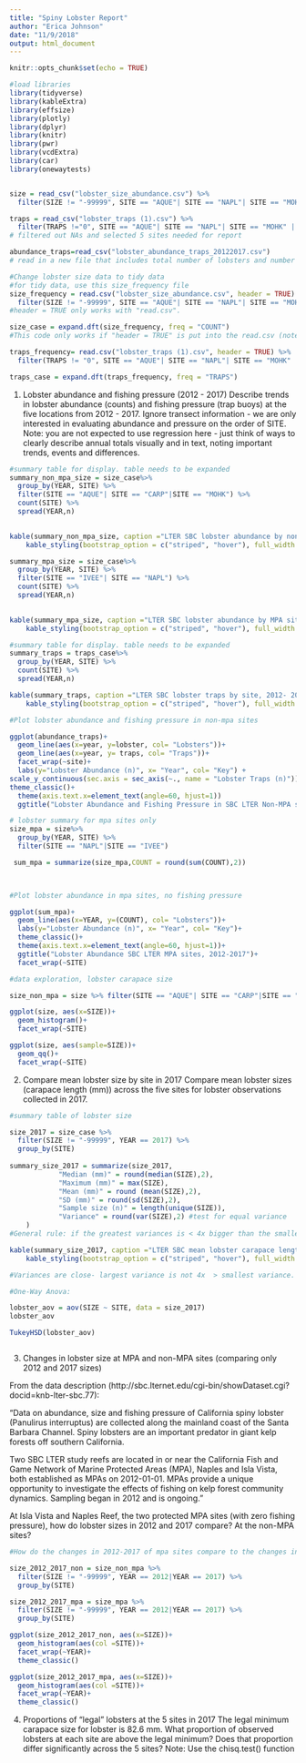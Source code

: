 ```yaml
---
title: "Spiny Lobster Report"
author: "Erica Johnson"
date: "11/9/2018"
output: html_document
---
```


```r
knitr::opts_chunk$set(echo = TRUE)
```
```r
#load libraries
library(tidyverse)
library(kableExtra)
library(effsize)
library(plotly)
library(dplyr)
library(knitr)
library(pwr)
library(vcdExtra)
library(car)
library(onewaytests)


size = read_csv("lobster_size_abundance.csv") %>% 
  filter(SIZE != "-99999", SITE == "AQUE"| SITE == "NAPL"| SITE == "MOHK" | SITE == "IVEE"| SITE == "CARP") # size data is lobster size abundance, filtered out NAs and selected 5 sites needed for report

traps = read_csv("lobster_traps (1).csv") %>% 
  filter(TRAPS !="0", SITE == "AQUE"| SITE == "NAPL"| SITE == "MOHK" | SITE == "IVEE"| SITE == "CARP") 
# filtered out NAs and selected 5 sites needed for report

abundance_traps=read_csv("lobster_abundance_traps_20122017.csv")
# read in a new file that includes total number of lobsters and number of traps at non-MPA sites by site as a function of year
```



```r
#Change lobster size data to tidy data
#for tidy data, use this size_frequency file
size_frequency = read.csv("lobster_size_abundance.csv", header = TRUE) %>% 
  filter(SIZE != "-99999", SITE == "AQUE"| SITE == "NAPL"| SITE == "MOHK" | SITE == "IVEE"| SITE == "CARP")
#header = TRUE only works with "read.csv". 

size_case = expand.dft(size_frequency, freq = "COUNT")
#This code only works if "header = TRUE" is put into the read.csv (note no "_") code.

traps_frequency= read.csv("lobster_traps (1).csv", header = TRUE) %>% 
  filter(TRAPS != "0", SITE == "AQUE"| SITE == "NAPL"| SITE == "MOHK" | SITE == "IVEE"| SITE == "CARP")

traps_case = expand.dft(traps_frequency, freq = "TRAPS")
```


1. Lobster abundance and fishing pressure (2012 - 2017)
Describe trends in lobster abundance (counts) and fishing pressure (trap buoys) at the five locations from 2012 - 2017. Ignore transect information - we are only interested in evaluating abundance and pressure on the order of SITE. Note: you are not expected to use regression here - just think of ways to clearly describe annual totals visually and in text, noting important trends, events and differences.
```r

#summary table for display. table needs to be expanded
summary_non_mpa_size = size_case%>% 
  group_by(YEAR, SITE) %>% 
  filter(SITE == "AQUE"| SITE == "CARP"|SITE == "MOHK") %>% 
  count(SITE) %>% 
  spread(YEAR,n)
    

kable(summary_non_mpa_size, caption ="LTER SBC lobster abundance by non-MPA site, 2012- 2017") %>% 
    kable_styling(bootstrap_option = c("striped", "hover"), full_width = FALSE)

summary_mpa_size = size_case%>% 
  group_by(YEAR, SITE) %>% 
  filter(SITE == "IVEE"| SITE == "NAPL") %>% 
  count(SITE) %>% 
  spread(YEAR,n)
    

kable(summary_mpa_size, caption ="LTER SBC lobster abundance by MPA site, 2012- 2017") %>% 
    kable_styling(bootstrap_option = c("striped", "hover"), full_width = FALSE)

```

```r
#summary table for display. table needs to be expanded
summary_traps = traps_case%>% 
  group_by(YEAR, SITE) %>% 
  count(SITE) %>% 
  spread(YEAR,n)

kable(summary_traps, caption ="LTER SBC lobster traps by site, 2012- 2017", booktabs= T) %>% 
    kable_styling(bootstrap_option = c("striped", "hover"), full_width = FALSE)


```



```r

#Plot lobster abundance and fishing pressure in non-mpa sites

ggplot(abundance_traps)+
  geom_line(aes(x=year, y=lobster, col= "Lobsters"))+
  geom_line(aes(x=year, y= traps, col= "Traps"))+
  facet_wrap(~site)+
  labs(y="Lobster Abundance (n)", x= "Year", col= "Key") +
scale_y_continuous(sec.axis = sec_axis(~., name = "Lobster Traps (n)")) +
theme_classic()+
  theme(axis.text.x=element_text(angle=60, hjust=1))
  ggtitle("Lobster Abundance and Fishing Pressure in SBC LTER Non-MPA sites, 2012-2017")


```

```r
# lobster summary for mpa sites only
size_mpa = size%>% 
  group_by(YEAR, SITE) %>% 
  filter(SITE == "NAPL"|SITE == "IVEE")

 sum_mpa = summarize(size_mpa,COUNT = round(sum(COUNT),2))

 

#Plot lobster abundance in mpa sites, no fishing pressure

ggplot(sum_mpa)+
  geom_line(aes(x=YEAR, y=(COUNT), col= "Lobsters"))+
  labs(y="Lobster Abundance (n)", x= "Year", col= "Key")+
  theme_classic()+
  theme(axis.text.x=element_text(angle=60, hjust=1))+
  ggtitle("Lobster Abundance SBC LTER MPA sites, 2012-2017")+
  facet_wrap(~SITE)
```


```r
#data exploration, lobster carapace size

size_non_mpa = size %>% filter(SITE == "AQUE"| SITE == "CARP"|SITE == "MOHK")

ggplot(size, aes(x=SIZE))+
  geom_histogram()+
  facet_wrap(~SITE)

ggplot(size, aes(sample=SIZE))+
  geom_qq()+
  facet_wrap(~SITE)


```



2. Compare mean lobster size by site in 2017
Compare mean lobster sizes (carapace length (mm)) across the five sites for lobster observations collected in 2017. 
```r

#summary table of lobster size

size_2017 = size_case %>% 
  filter(SIZE != "-99999", YEAR == 2017) %>% 
  group_by(SITE)
        
summary_size_2017 = summarize(size_2017,
            "Median (mm)" = round(median(SIZE),2),
            "Maximum (mm)" = max(SIZE),
            "Mean (mm)" = round (mean(SIZE),2),
            "SD (mm)" = round(sd(SIZE),2),
            "Sample size (n)" = length(unique(SIZE)),
            "Variance" = round(var(SIZE),2) #test for equal variance
    )
#General rule: if the greatest variances is < 4x bigger than the smallest variance, then usually those are "close enough" to assume equal variance

kable(summary_size_2017, caption ="LTER SBC mean lobster carapace length (mm) by site in 2017, n = 1668") %>% 
    kable_styling(bootstrap_option = c("striped", "hover"), full_width = FALSE)


```

```r

#Variances are close- largest variance is not 4x  > smallest variance.

#One-Way Anova:

lobster_aov = aov(SIZE ~ SITE, data = size_2017)
lobster_aov

TukeyHSD(lobster_aov)

```

```r

```

3. Changes in lobster size at MPA and non-MPA sites (comparing only 2012 and 2017 sizes)

From the data description (http://sbc.lternet.edu/cgi-bin/showDataset.cgi?docid=knb-lter-sbc.77): 

“Data on abundance, size and fishing pressure of California spiny lobster (Panulirus interruptus) are collected along the mainland coast of the Santa Barbara Channel. Spiny lobsters are an important predator in giant kelp forests off southern California. 

Two SBC LTER study reefs are located in or near the California Fish and Game Network of Marine Protected Areas (MPA), Naples
and Isla Vista, both established as MPAs on 2012-01-01. MPAs provide a unique opportunity to
investigate the effects of fishing on kelp forest community dynamics. Sampling began in 2012 and
is ongoing.” 

At Isla Vista and Naples Reef, the two protected MPA sites (with zero fishing pressure), how do lobster sizes in 2012 and 2017 compare? At the non-MPA sites?
```r


#How do the changes in 2012-2017 of mpa sites compare to the changes in 2017-2017 of non-mpa sites. Is there a significant difference in the recovery of MPAs vs. non-MPAs?

size_2012_2017_non = size_non_mpa %>% 
  filter(SIZE != "-99999", YEAR == 2012|YEAR == 2017) %>% 
  group_by(SITE)

size_2012_2017_mpa = size_mpa %>% 
  filter(SIZE != "-99999", YEAR == 2012|YEAR == 2017) %>% 
  group_by(SITE)

ggplot(size_2012_2017_non, aes(x=SIZE))+
  geom_histogram(aes(col =SITE))+
  facet_wrap(~YEAR)+
  theme_classic()

ggplot(size_2012_2017_mpa, aes(x=SIZE))+
  geom_histogram(aes(col =SITE))+
  facet_wrap(~YEAR)+
  theme_classic()


```


4. Proportions of “legal” lobsters at the 5 sites in 2017
The legal minimum carapace size for lobster is 82.6 mm. What proportion of observed lobsters at each site are above the legal minimum? 
Does that proportion differ significantly across the 5 sites? 
Note: Use the chisq.test() function
```r

```

